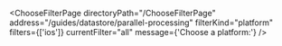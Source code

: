 


<ChooseFilterPage
    directoryPath="/ChooseFilterPage"
    address="/guides/datastore/parallel-processing"
    filterKind="platform"
    filters={['ios']}
    currentFilter="all"
    message={'Choose a platform:'}
/>
